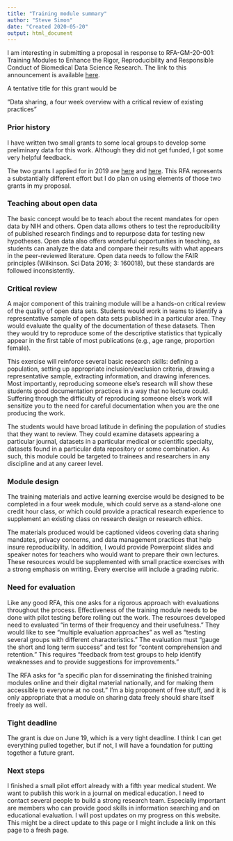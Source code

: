 ```yaml
---
title: "Training module summary"
author: "Steve Simon"
date: "Created 2020-05-20"
output: html_document
---
```


I am interesting in submitting a proposal in response to RFA-GM-20-001: Training Modules to Enhance the Rigor, Reproducibility and Responsible Conduct of Biomedical Data Science Research. The link to this announcement is available [here](https://grants.nih.gov/grants/guide/rfa-files/RFA-GM-20-001.html).

A tentative title for this grant would be

"Data sharing, a four week overview with a critical review of existing practices"

### Prior history

I have written two small grants to some local groups to develop some preliminary data for this work. Although they did not get funded, I got some very helpful feedback.

The two grants I applied for in 2019 are [here](simons_berd_part1.pdf) and [here](how good are peer-reviewed data sets part 1.pdf). This RFA represents a substantially different effort but I do plan on using elements of those two grants in my proposal.

### Teaching about open data

The basic concept would be to teach about the recent mandates for open data by NIH and others. Open data allows others to test the reproducibility of published research findings and to repurpose data for testing new hypotheses. Open data also offers wonderful opportunities in teaching, as students can analyze the data and compare their results with what appears in the peer-reviewed literature. Open data needs to follow the FAIR principles (Wilkinson. Sci Data 2016; 3: 160018), but these standards are followed inconsistently.

### Critical review

A major component of this training module will be a hands-on critical review of the quality of open data sets. Students would work in teams to identify a representative sample of open data sets published in a particular area. They would evaluate the quality of the documentation of these datasets. Then they would try to reproduce some of the descriptive statistics that typically appear in the first table of most publications (e.g., age range, proportion female).

This exercise will reinforce several basic research skills: defining a population, setting up appropriate inclusion/exclusion criteria, drawing a representative sample, extracting information, and drawing inferences. Most importantly, reproducing someone else's research will show these students good documentation practices in a way that no lecture could. Suffering through the difficulty of reproducing someone else's work will sensitize you to the need for careful documentation when you are the one producing the work.

The students would have broad latitude in defining the population of studies that they want to review. They could examine datasets appearing a particular journal, datasets in a particular medical or scientific specialty, datasets found in a particular data repository or some combination. As such, this module could be targeted to trainees and researchers in any discipline and at any career level.

### Module design

The training materials and active learning exercise would be designed to be completed in a four week module, which could serve as a stand-alone one credit hour class, or which could provide a practical research experience to supplement an existing class on research design or research ethics.

The materials produced would be captioned videos covering data sharing mandates, privacy concerns, and data management practices that help insure reproducibility. In addition, I would provide Powerpoint slides and speaker notes for teachers who would want to prepare their own lectures. These resources would be supplemented with small practice exercises with a strong emphasis on writing. Every exercise will include a grading rubric.

### Need for evaluation

Like any good RFA, this one asks for a rigorous approach with evaluations throughout the process. Effectiveness of the training module needs to be done with pilot testing before rolling out the work. The resources developed need to evaluated "in terms of their frequency and their usefulness." They would like to see "multiple evaluation approaches" as well as "testing several groups with different characteristics." The evaluation must "gauge the short and long term success" and test for "content comprehension and retention." This requires "feedback from test
groups to help identify weaknesses and to provide suggestions for improvements."

The RFA asks for "a specific plan for disseminating the finished training modules
online and their digital material nationally, and for making them accessible to everyone at no cost." I'm a big proponent of free stuff, and it is only appropriate that a module on sharing data freely should share itself freely as well.

### Tight deadline

The grant is due on June 19, which is a very tight deadline. I think I can get everything pulled together, but if not, I will have a foundation for putting together a future grant.

### Next steps

I finished a small pilot effort already with a fifth year medical student. We want to publish this work in a journal on medical education. I need to contact several people to build a strong research team. Especially important are members who can provide good skills in information searching and on educational evaluation. I will post updates on my progress on this website. This might be a direct update to this page or I might include a link on this page to a fresh page. 